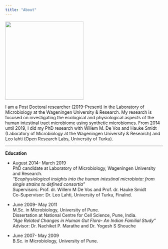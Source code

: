 ---
title: "About"
---

<img src="images/mypic.jpg" height="250px" width="250px" /> 

I am a Post Doctoral researcher (2019-Present) in the Laboratory of Microbiology at the Wageningen University & Research. My research is focused on investigating the ecological and physiological aspects of the human intestinal tract microbiome using synthetic microbiomes. From 2014 until 2019, I did my PhD research with Willem M. De Vos and Hauke Smidt (Laboratory of Microbiology at the Wageningen University & Research) and Leo lahti (Open Research Labs, University of Turku).  

---------  

**Education**  

* August 2014- March 2019	  
PhD candidate at Laboratory of Microbiology, Wageningen University and Research.  
*“Ecophysiological insights into the human intestinal microbiota: from single strains to defined consortia”*  
Supervisors: Prof. dr. Willem M De Vos and Prof. dr. Hauke Smidt    
Co-Supervisor: Dr. Leo Lahti, University of Turku, Finalnd.  

* June 2009- May 2011	 
M.Sc. in Microbiology, University of Pune.  
Dissertation at National Centre for Cell Science, Pune, India.  
*“Age Related Changes in Human Gut Flora- An Indian Familial Study”*  
Advisor: Dr. Nachiket P. Marathe and Dr. Yogesh S Shouche  

* June 2007- May 2009  
B.Sc. in Microbiology, University of Pune.   
  

